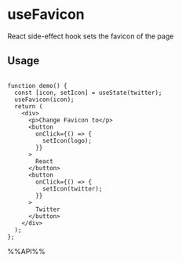 # useFavicon

React side-effect hook sets the favicon of the page


## Usage

```tsx live

function demo() {
  const [icon, setIcon] = useState(twitter);
  useFavicon(icon);
  return (
    <div>
      <p>Change Favicon to</p>
      <button
        onClick={() => {
          setIcon(logo);
        }}
      >
        React
      </button>
      <button
        onClick={() => {
          setIcon(twitter);
        }}
      >
        Twitter
      </button>
    </div>
  );
};

```

%%API%%